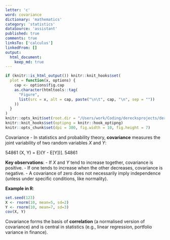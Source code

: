```yaml
---
letter: 'c'
word: covariance
dictionary: 'mathematics'
category: 'statistics'
dataSource: 'assistant'
published: true
comments: true
linksTo: ['calculus']
linkedFrom: []
output:
  html_document:
    keep_md: true
---
```


```r
if (knitr::is_html_output()) knitr::knit_hooks$set(
  plot = function(x, options) {
    cap <- options$fig.cap
    as.character(htmltools::tag(
      "Figure",
      list(src = x, alt = cap, paste("\n\t", cap, "\n", sep = ""))
    ))
  }
)
knitr::opts_knit$set(root.dir = "/Users/work/Coding/derecksprojects/derecksnotes.com-playground/derecksnotes.com/client/src/app/dictionaries/mathematics/definitions")
knitr::knit_hooks$set(optipng = knitr::hook_optipng)
knitr::opts_chunk$set(dpi = 300, fig.width = 10, fig.height = 7)
```

<a id="covariance">Covariance</a> - In statistics and probability theory, **covariance** measures the joint variability of two random variables $X$ and $Y$:

54861
\mathrm{Cov}(X, Y) = E\bigl[(X - E[X])(Y - E[Y])\bigr].
54861

**Key observations**:
- If $X$ and $Y$ tend to increase together, covariance is positive.
- If one tends to increase when the other decreases, covariance is negative.
- A covariance of zero does not necessarily imply independence (unless under specific conditions, like normality).

**Example in R**:
```r
set.seed(123)
X <- rnorm(10, mean=5, sd=2)
Y <- rnorm(10, mean=7, sd=3)
cov(X, Y)
```

Covariance forms the basis of **correlation** (a normalised version of covariance) and is central in statistics (e.g., linear regression, portfolio variance in finance).

